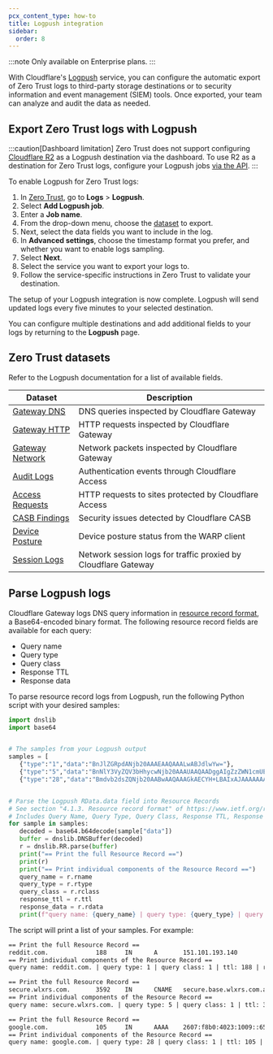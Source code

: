 ```yaml
---
pcx_content_type: how-to
title: Logpush integration
sidebar:
  order: 8
---
```


:::note
Only available on Enterprise plans.
:::

With Cloudflare's [Logpush](/logs/about/) service, you can configure the automatic export of Zero Trust logs to third-party storage destinations or to security information and event management (SIEM) tools. Once exported, your team can analyze and audit the data as needed.

## Export Zero Trust logs with Logpush

:::caution[Dashboard limitation]
Zero Trust does not support configuring [Cloudflare R2](/logs/get-started/enable-destinations/r2/) as a Logpush destination via the dashboard. To use R2 as a destination for Zero Trust logs, configure your Logpush jobs [via the API](/logs/get-started/enable-destinations/r2/#manage-via-api).
:::

To enable Logpush for Zero Trust logs:

1. In [Zero Trust](https://one.dash.cloudflare.com/), go to **Logs** > **Logpush**.
2. Select **Add Logpush job**.
3. Enter a **Job name**.
4. From the drop-down menu, choose the [dataset](#zero-trust-datasets) to export.
5. Next, select the data fields you want to include in the log.
6. In **Advanced settings**, choose the timestamp format you prefer, and whether you want to enable logs sampling.
7. Select **Next**.
8. Select the service you want to export your logs to.
9. Follow the service-specific instructions in Zero Trust to validate your destination.

The setup of your Logpush integration is now complete. Logpush will send updated logs every five minutes to your selected destination.

You can configure multiple destinations and add additional fields to your logs by returning to the **Logpush** page.

## Zero Trust datasets

Refer to the Logpush documentation for a list of available fields.

| Dataset                                                                         | Description                                                    |
| ------------------------------------------------------------------------------- | -------------------------------------------------------------- |
| [Gateway DNS](/logs/reference/log-fields/account/gateway_dns/)                  | DNS queries inspected by Cloudflare Gateway                    |
| [Gateway HTTP](/logs/reference/log-fields/account/gateway_http/)                | HTTP requests inspected by Cloudflare Gateway                  |
| [Gateway Network](/logs/reference/log-fields/account/gateway_network/)          | Network packets inspected by Cloudflare Gateway                |
| [Audit Logs](/logs/reference/log-fields/account/audit_logs/)                    | Authentication events through Cloudflare Access                |
| [Access Requests](/logs/reference/log-fields/account/access_requests/)          | HTTP requests to sites protected by Cloudflare Access          |
| [CASB Findings](/logs/reference/log-fields/account/casb_findings/)              | Security issues detected by Cloudflare CASB                    |
| [Device Posture](/logs/reference/log-fields/account/device_posture_results/)    | Device posture status from the WARP client                     |
| [Session Logs](/logs/reference/log-fields/account/zero_trust_network_sessions/) | Network session logs for traffic proxied by Cloudflare Gateway |

## Parse Logpush logs

Cloudflare Gateway logs DNS query information in [resource record format](https://datatracker.ietf.org/doc/html/rfc1035#section-4.1.3), a Base64-encoded binary format. The following resource record fields are available for each query:

- Query name
- Query type
- Query class
- Response TTL
- Response data

To parse resource record logs from Logpush, run the following Python script with your desired samples:

```python
import dnslib
import base64


# The samples from your Logpush output
samples = [
   {"type":"1","data":"BnJlZGRpdANjb20AAAEAAQAAALwABJdlwYw="},
   {"type":"5","data":"BnNlY3VyZQV3bHhycwNjb20AAAUAAQAADggAIgZzZWN1cmUEYmFzZQV3bHhycwNjb20GYWthZG5zA25ldAA="},
   {"type":"28","data":"Bmdvb2dsZQNjb20AABwAAQAAAGkAECYH+LBAIxAJAAAAAAAAAGU="}]


# Parse the Logpush RData.data field into Resource Records
# See section "4.1.3. Resource record format" of https://www.ietf.org/rfc/rfc1035.txt
# Includes Query Name, Query Type, Query Class, Response TTL, Response Data
for sample in samples:
   decoded = base64.b64decode(sample["data"])
   buffer = dnslib.DNSBuffer(decoded)
   r = dnslib.RR.parse(buffer)
   print("== Print the full Resource Record ==")
   print(r)
   print("== Print individual components of the Resource Record ==")
   query_name = r.rname
   query_type = r.rtype
   query_class = r.rclass
   response_ttl = r.ttl
   response_data = r.rdata
   print(f"query name: {query_name} | query type: {query_type} | query class: {query_class} | ttl: {response_ttl} | rdata: {response_data}\n")
```

The script will print a list of your samples. For example:

```txt
== Print the full Resource Record ==
reddit.com.             188     IN      A       151.101.193.140
== Print individual components of the Resource Record ==
query name: reddit.com. | query type: 1 | query class: 1 | ttl: 188 | rdata: 151.101.193.140

== Print the full Resource Record ==
secure.wlxrs.com.       3592    IN      CNAME   secure.base.wlxrs.com.akadns.net.
== Print individual components of the Resource Record ==
query name: secure.wlxrs.com. | query type: 5 | query class: 1 | ttl: 3592 | rdata: secure.base.wlxrs.com.akadns.net.

== Print the full Resource Record ==
google.com.             105     IN      AAAA    2607:f8b0:4023:1009::65
== Print individual components of the Resource Record ==
query name: google.com. | query type: 28 | query class: 1 | ttl: 105 | rdata: 2607:f8b0:4023:1009::65
```

